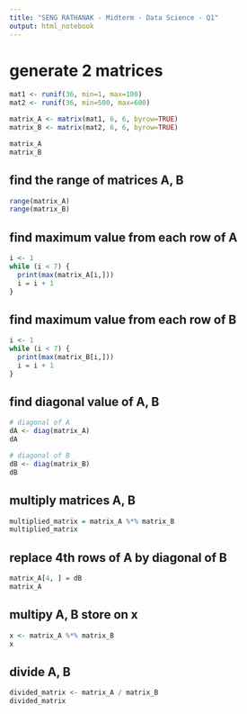 ```yaml
---
title: "SENG RATHANAK - Midterm - Data Science - Q1"
output: html_notebook
---
```


# generate 2 matrices
```r
mat1 <- runif(36, min=1, max=100)
mat2 <- runif(36, min=500, max=600)

matrix_A <- matrix(mat1, 6, 6, byrow=TRUE)
matrix_B <- matrix(mat2, 6, 6, byrow=TRUE)

matrix_A
matrix_B
```
## find the range of matrices A, B
```r
range(matrix_A)
range(matrix_B)
```
## find maximum value from each row of A
```r
i <- 1
while (i < 7) {
  print(max(matrix_A[i,]))
  i = i + 1
}
```
## find maximum value from each row of B
```r
i <- 1
while (i < 7) {
  print(max(matrix_B[i,]))
  i = i + 1
}
```
## find diagonal value of A, B
```r
# diagonal of A
dA <- diag(matrix_A)
dA

# diagonal of B
dB <- diag(matrix_B)
dB
```
## multiply matrices A, B
```r
multiplied_matrix = matrix_A %*% matrix_B
multiplied_matrix
```
## replace 4th rows of A by diagonal of B
```r
matrix_A[4, ] = dB
matrix_A
```
## multipy A, B store on x
```r
x <- matrix_A %*% matrix_B
x
```
## divide A, B
```r
divided_matrix <- matrix_A / matrix_B
divided_matrix
```

